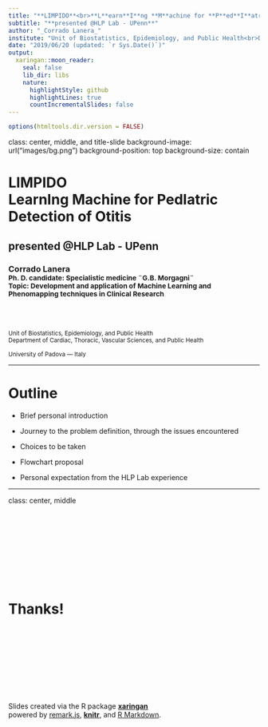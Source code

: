 ```yaml
---
title: "**LIMPIDO**<br>**L**earn**I**ng **M**achine for **P**ed**I**atric **D**etection of **O**titis"
subtitle: "**presented @HLP Lab - UPenn**"
author: "_Corrado Lanera_"
institute: "Unit of Biostatistics, Epidemiology, and Public Health<br>Department of Cardiac, Thoracic, Vascular Sciences, and Public Health<br>University of Padova (IT)"
date: "2019/06/20 (updated: `r Sys.Date()`)"
output:
  xaringan::moon_reader:
    seal: false
    lib_dir: libs
    nature:
      highlightStyle: github
      highlightLines: true
      countIncrementalSlides: false
---
```

```r
options(htmltools.dir.version = FALSE)
```

class: center, middle, and title-slide
background-image: url("images/bg.png")
background-position: top
background-size: contain

# **LIMPIDO**<br>**L**earn**I**ng **M**achine for **P**ed**I**atric **D**etection of **O**titis

## **presented @HLP Lab - UPenn**

### **Corrado Lanera**<br><small>**Ph. D. candidate**: Specialistic medicine ¨G.B. Morgagni¨<br>**Topic**: Development and application of Machine Learning and Phenomapping techniques in Clinical Research</small>

<br>
<br>

<small>
Unit of Biostatistics, Epidemiology, and Public Health<br>Department of Cardiac, Thoracic, Vascular Sciences, and Public Health<br>

University of Padova --- Italy
</small>

---

# Outline


- Brief personal introduction

- Journey to the problem definition, through the issues encountered

- Choices to be taken

- Flowchart proposal

- Personal expectation from the HLP Lab experience


---
class: center, middle
<br>
<br>
<br>
<br>
<br>
<br>
<br>
<br>
<br>
<br>

# Thanks!

<br>
<br>
<br>
<br>
<br>
<br>
<br>
<br>

Slides created via the R package [**xaringan**](https://github.com/yihui/xaringan)<br>powered by [remark.js](https://remarkjs.com), [**knitr**](http://yihui.name/knitr), and [R Markdown](https://rmarkdown.rstudio.com).
